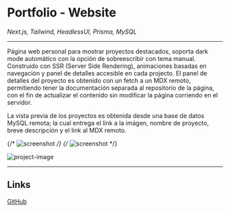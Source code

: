 # Portfolio - Website

_Next.js, Tailwind, HeadlessUI, Prisma, MySQL_

---

Página web personal para mostrar proyectos destacados, soporta dark mode automático con la opción de sobreescribir con tema manual. Construido con SSR (Server Side Rendering), animaciones basadas en navegación y panel de detalles accesible en cada projecto. El panel de detalles del proyecto es obtenido con un fetch a un MDX remoto, permitiendo tener la documentación separada al repositorio de la página, con el fin de actualizar el contenido sin modificar la página corriendo en el servidor.

La vista previa de los proyectos es obtenida desde una base de datos MySQL remota; la cual entrega el link a la imágen, nombre de proyecto, breve descripción y el link al MDX remoto.

{/* ![screenshot](https://github.com/Jaycedam/portfolio-mdx/raw/main/projects/portfolio-v2/2.webp) */}
{/* ![screenshot](https://github.com/Jaycedam/portfolio-mdx/raw/main/projects/portfolio-v2/3.webp) */}

<Image
  src="https://github.com/Jaycedam/portfolio-mdx/raw/main/projects/portfolio-v2/2.webp"
  alt="project-image"
  quality={100}
  placeholder="blur"
  blurDataURL="data:image/png;base64,
          iVBORw0KGgoAAAANSUhEUgAAAAEAAAABCAQAAAC1HAwCAAAAC0lEQVR42mNMUQQAAO8Ah7R22bwAAAAASUVORK5CYII="
  fill
  sizes="100vw"
  className="h-full w-full object-cover transition-all duration-500 group-hover:scale-110 group-active:scale-100"
/>

---

## Links

[GitHub](https://github.com/Jaycedam/portfolio-website)
